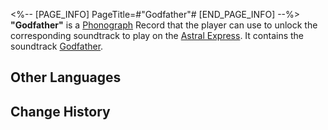 <%-- [PAGE_INFO]
PageTitle=#"Godfather"#
[END_PAGE_INFO] --%>
{{Item Infobox
|id          = 210103
|image       = Item Godfather.png{{subst:void|<!--$UPLOAD:<<SpriteOutput/ItemFigures/210001.png>-<Item Godfather.png>-<Item Icons>>-->}}
|type        = Disk
|invCategory = Valuables
|rarity      = 3
|effect      = 
|description = A record that can be played on the Express' phonograph. It might be a chance acquisition or a gift from someone else. All sorts of memories surge up when the music plays &mdash; the smiles, encounters, touches, and the excitement of battle. Maybe that is why people still collect records even as society rapidly advances.<br />The current record contains the track "Godfather."
}}
{{Description|''Everything he did using his power was to protect his family.''}}
'''"Godfather"''' is a [[Phonograph]] Record that the player can use to unlock the corresponding soundtrack to play on the [[Astral Express]]. It contains the soundtrack [[Godfather]].

==Other Languages==
{{Other Languages
|en   = "Godfather"
|zhs  = 《教父》
|zht  = 〈教父〉
|ja   = 『教父』
|ko   = ≪대부≫
|es   = El padrino
|fr   = «&nbsp;Godfather&nbsp;»
|ru   = Godfather
|th   = "Godfather"
|vi   = "Người Đỡ Đầu"
|de   = „Der Pate“
|id   = "Godfather"
|pt   = "Godfather"
}}

==Change History==
{{Change History|1.0}}